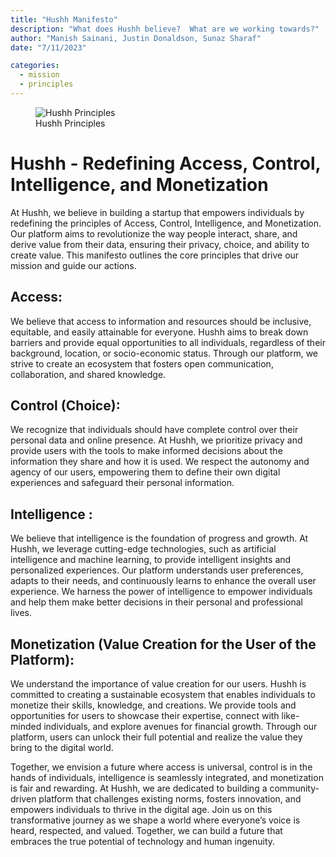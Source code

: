 ```yaml
---
title: "Hushh Manifesto"
description: "What does Hushh believe?  What are we working towards?"
author: "Manish Sainani, Justin Donaldson, Sunaz Sharaf"
date: "7/11/2023"

categories:
  - mission
  - principles
---
```


![Hushh Principles](images/omgjjd_A_scientist_writing_a_set_of_core_principles_for_an_AI_07bc5c5e-e3d4-447a-80e3-8401f4767591.png)

# Hushh - Redefining Access, Control, Intelligence, and Monetization

At Hushh, we believe in building a startup that empowers individuals by
redefining the principles of Access, Control, Intelligence, and Monetization.
Our platform aims to revolutionize the way people interact, share, and derive
value from their data, ensuring their privacy, choice, and ability to create
value. This manifesto outlines the core principles that drive our mission and
guide our actions.

## Access:

We believe that access to information and resources should be inclusive,
equitable, and easily attainable for everyone. Hushh aims to break down
barriers and provide equal opportunities to all individuals, regardless of
their background, location, or socio-economic status. Through our platform, we
strive to create an ecosystem that fosters open communication, collaboration,
and shared knowledge.

## Control (Choice):

We recognize that individuals should have complete control over their personal
data and online presence. At Hushh, we prioritize privacy and provide users
with the tools to make informed decisions about the information they share and
how it is used. We respect the autonomy and agency of our users, empowering
them to define their own digital experiences and safeguard their personal
information.

## Intelligence :

We believe that intelligence is the foundation of progress and growth. At
Hushh, we leverage cutting-edge technologies, such as artificial intelligence
and machine learning, to provide intelligent insights and personalized
experiences. Our platform understands user preferences, adapts to their needs,
and continuously learns to enhance the overall user experience. We harness the
power of intelligence to empower individuals and help them make better
decisions in their personal and professional lives.

## Monetization (Value Creation for the User of the Platform):

We understand the importance of value creation for our users. Hushh is
committed to creating a sustainable ecosystem that enables individuals to
monetize their skills, knowledge, and creations. We provide tools and
opportunities for users to showcase their expertise, connect with like-minded
individuals, and explore avenues for financial growth. Through our platform,
users can unlock their full potential and realize the value they bring to the
digital world.

Together, we envision a future where access is universal, control is in the
hands of individuals, intelligence is seamlessly integrated, and monetization
is fair and rewarding. At Hushh, we are dedicated to building a
community-driven platform that challenges existing norms, fosters innovation,
and empowers individuals to thrive in the digital age. Join us on this
transformative journey as we shape a world where everyone's voice is heard,
respected, and valued. Together, we can build a future that embraces the true
potential of technology and human ingenuity.
